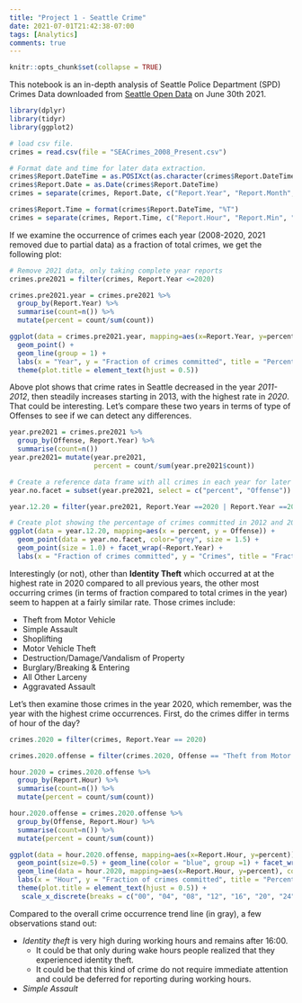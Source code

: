 ```yaml
---
title: "Project 1 - Seattle Crime"
date: 2021-07-01T21:42:38-07:00
tags: [Analytics]
comments: true
---
```


```r
knitr::opts_chunk$set(collapse = TRUE)
```

This notebook is an in-depth analysis of Seattle Police Department (SPD) Crimes Data downloaded from [Seattle Open Data](https://data.seattle.gov/Public-Safety/SPD-Crime-Data-2008-Present/tazs-3rd5) on June 30th 2021. 


```r
library(dplyr)
library(tidyr)
library(ggplot2)
```

```r
# load csv file.
crimes = read.csv(file = "SEACrimes_2008_Present.csv")
```

```r
# Format date and time for later data extraction.
crimes$Report.DateTime = as.POSIXct(as.character(crimes$Report.DateTime), format =  "%m/%d/%Y %H:%M")
crimes$Report.Date = as.Date(crimes$Report.DateTime)
crimes = separate(crimes, Report.Date, c("Report.Year", "Report.Month", "Report.Day"), sep = "[-]")

crimes$Report.Time = format(crimes$Report.DateTime, "%T")
crimes = separate(crimes, Report.Time, c("Report.Hour", "Report.Min", "Report.Sec"), sep = "[:]")
```

If we examine the occurrence of crimes each year (2008-2020, 2021 removed due to partial data) as a fraction of total crimes, we get the following plot:

```r
# Remove 2021 data, only taking complete year reports
crimes.pre2021 = filter(crimes, Report.Year <=2020)

crimes.pre2021.year = crimes.pre2021 %>% 
  group_by(Report.Year) %>% 
  summarise(count=n()) %>% 
  mutate(percent = count/sum(count))

ggplot(data = crimes.pre2021.year, mapping=aes(x=Report.Year, y=percent)) + 
  geom_point() +
  geom_line(group = 1) +
  labs(x = "Year", y = "Fraction of crimes committed", title = "Percentage of crimes committed each year") +
  theme(plot.title = element_text(hjust = 0.5))
```

Above plot shows that crime rates in Seattle decreased in the year *2011-2012*, then steadily increases starting in 2013, with the highest rate in *2020*. That could be interesting. Let's compare these two years in terms of type of Offenses to see if we can detect any differences.

```r

year.pre2021 = crimes.pre2021 %>% 
  group_by(Offense, Report.Year) %>% 
  summarise(count=n())
year.pre2021= mutate(year.pre2021,
                     percent = count/sum(year.pre2021$count))

# Create a reference data frame with all crimes in each year for later comparison.
year.no.facet = subset(year.pre2021, select = c("percent", "Offense"))

year.12.20 = filter(year.pre2021, Report.Year ==2020 | Report.Year ==2012)

# Create plot showing the percentage of crimes committed in 2012 and 2020 respective to all crimes in the same year
ggplot(data = year.12.20, mapping=aes(x = percent, y = Offense)) + 
  geom_point(data = year.no.facet, color="grey", size = 1.5) +
  geom_point(size = 1.0) + facet_wrap(~Report.Year) +
  labs(x = "Fraction of crimes committed", y = "Crimes", title = "Fraction of crimes committed in 2012 and 2020 by offense type") + theme(plot.title = element_text(hjust = 0))

```

Interestingly (or not), other than **Identity Theft** which occurred at at the highest rate in 2020 compared to all previous years, the other most occurring crimes (in terms of fraction compared to total crimes in the year) seem to happen at a fairly similar rate. Those crimes include:

- Theft from Motor Vehicle
- Simple Assault
- Shoplifting
- Motor Vehicle Theft
- Destruction/Damage/Vandalism of Property
- Burglary/Breaking & Entering
- All Other Larceny
- Aggravated Assault

Let's then examine those crimes in the year 2020, which remember, was the year with the highest crime occurrences.
First, do the crimes differ in terms of hour of the day?

```r

crimes.2020 = filter(crimes, Report.Year == 2020)

crimes.2020.offense = filter(crimes.2020, Offense == "Theft from Motor Vehicle" | Offense == "Simple Assault" | Offense == "Motor Vehicle Theft" | Offense == "Identity Theft" | Offense == "Destruction/Damage/Vandalism of Property" | Offense == "Burglary/Breaking & Entering" | Offense == "All Other Larceny")

hour.2020 = crimes.2020.offense %>% 
  group_by(Report.Hour) %>% 
  summarise(count=n()) %>% 
  mutate(percent = count/sum(count))

hour.2020.offense = crimes.2020.offense %>% 
  group_by(Offense, Report.Hour) %>% 
  summarise(count=n()) %>% 
  mutate(percent = count/sum(count))

ggplot(data = hour.2020.offense, mapping=aes(x=Report.Hour, y=percent)) + 
  geom_point(size=0.5) + geom_line(color = "blue", group =1) + facet_wrap("Offense", ncol = 2) + 
  geom_line(data = hour.2020, mapping=aes(x=Report.Hour, y=percent), color = "grey", group=1) +
  labs(x = "Hour", y = "Fraction of crimes committed", title = "Percentage of crimes committed each hour by offense type") + 
  theme(plot.title = element_text(hjust = 0.5)) + 
   scale_x_discrete(breaks = c("00", "04", "08", "12", "16", "20", "24"), labels = c("0", "4", "8", "12", "16", "20", "24"))
```

Compared to the overall crime occurrence trend line (in gray), a few observations stand out:

- *Identity theft* is very high during working hours and remains after 16:00.
  + It could be that only during wake hours people realized that they experienced identity theft.
  + It could be that this kind of crime do not require immediate attention and could be deferred for reporting during working hours.
  
- *Simple Assault*